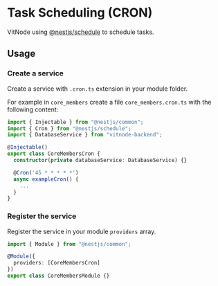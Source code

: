 
# Task Scheduling (CRON)

VitNode using [@nestjs/schedule](https://docs.nestjs.com/techniques/task-scheduling) to schedule tasks.

## Usage

<Steps>

### Create a service

Create a service with `.cron.ts` extension in your module folder.

For example in `core_members` create a file `core_members.cron.ts` with the following content:

```ts
import { Injectable } from "@nestjs/common";
import { Cron } from "@nestjs/schedule";
import { DatabaseService } from "vitnode-backend";
```

```ts
@Injectable()
export class CoreMembersCron {
  constructor(private databaseService: DatabaseService) {}

  @Cron('45 * * * * *')
  async exampleCron() {
    ...
  }
}
```

### Register the service

Register the service in your module `providers` array.

```ts
import { Module } from "@nestjs/common";
```

```ts
@Module({
  providers: [CoreMembersCron]
})
export class CoreMembersModule {}
```

</Steps>

